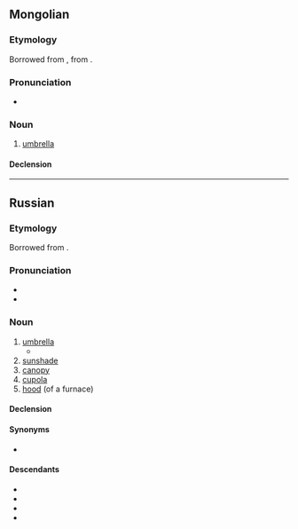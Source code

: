 ==Mongolian==

===Etymology===
Borrowed from {{bor|mn|ru|зо́нтик}}, from {{der|mn|nl|zonnedek}}.

===Pronunciation===
*{{IPA|mn|/t͜sɔˑn.tʰʉkʰ/}}

===Noun===
{{mn-noun}}

# [[umbrella]]

====Declension====
{{rfinfl|mn|noun}}

----

==Russian==
{{was fwotd|ru|2018|September|24}}

===Etymology===
Borrowed from {{bor|ru|nl|zonnedek||cover from sun}}.

===Pronunciation===
* {{ru-IPA|зо́нтик}}
* {{audio|ru|Ru-{{PAGENAME}}.ogg|audio}}

===Noun===
{{ru-noun+|зо́нтик}}

# [[umbrella]]
#* {{quote-book|ru|title={{m|ru||Левиафа́н}}|trans-title=Leviathan|author={{m|ru||Бори́с Аку́нин}}|year=1998|page=58|pageurl=https://books.google.com.au/books?id=-UdYTf_x_FQC&pg=PA58&dq=%22%D0%B7%D0%BE%D0%BD%D1%82%D0%B8%D0%BA%D0%BE%D0%BC%22&hl=en&sa=X&ved=0ahUKEwjv0t-D_cPcAhWBgbwKHd7vB1I4ChDoAQhlMAg|text=[[впрочем|Впро́чем]], [[с]] '''зо́нтиком''' [[таска́ться]] [[быть|бы́ло]] [[лень]].|t=Anyway, I couldn't be bothered carrying an '''umbrella''' around.}}
# [[sunshade]]
# [[canopy]]
# [[cupola]]
# [[hood]] (of a furnace)

====Declension====
{{ru-noun-table|зо́нтик}}

====Synonyms====
* {{l|ru|зонт}}

====Descendants====
* {{desc|bor=1|fi|sontikka}}
* {{desc|bor=1|ky|зонтик}}
* {{desc|bor=1|uz|zontik}}
* {{desc|bor=1|mn|зонтик}}